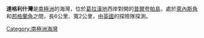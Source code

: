 {{unreferenced|time=2013-10-27T05:33:23+00:00}}
{{Coord|67|42|S|67|45|W|source:GNIS|display=title}}

'''達格利什灣'''是[[南極洲|南極洲]]的海灣，位於[[葛拉漢地|葛拉漢地]]西岸對開的[[普爾夸帕島|普爾夸帕島]]，處於[[萊內斯角|萊內斯角]]和[[邦格蘭角|邦格蘭角]]之間，長6公里、寬2公里，由[[英國|英國]]的探險隊探測。

{{DEFAULTSORT:Dalgliesh Bay}}
[[Category:南極洲海灣|Category:南極洲海灣]]


{{FallièresCoast-geo-stub}}